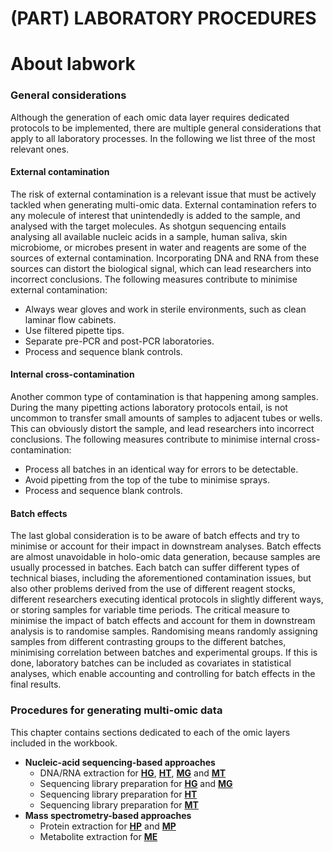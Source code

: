 # (PART) LABORATORY PROCEDURES {-}
# About labwork {#about-labwork}

### General considerations {-}

Although the generation of each omic data layer requires dedicated protocols to be implemented, there are multiple general considerations that apply to all laboratory processes. In the following we list three of the most relevant ones.

#### External contamination {-}

The risk of external contamination is a relevant issue that must be actively tackled when generating multi-omic data. External contamination refers to any molecule of interest that unintendedly is added to the sample, and analysed with the target molecules. As shotgun sequencing entails analysing all available nucleic acids in a sample, human saliva, skin microbiome, or microbes present in water and reagents are some of the sources of external contamination. Incorporating DNA and RNA from these sources can distort the biological signal, which can lead researchers into incorrect conclusions. The following measures contribute to minimise external contamination:

* Always wear gloves and work in sterile environments, such as clean laminar flow cabinets.
* Use filtered pipette tips.
* Separate pre-PCR and post-PCR laboratories.
* Process and sequence blank controls.

#### Internal cross-contamination {-}

Another common type of contamination is that happening among samples. During the many pipetting actions laboratory protocols entail, is not uncommon to transfer small amounts of samples to adjacent tubes or wells. This can obviously distort the sample, and lead researchers into incorrect conclusions. The following measures contribute to minimise internal cross-contamination:

* Process all batches in an identical way for errors to be detectable.
* Avoid pipetting from the top of the tube to minimise sprays.
* Process and sequence blank controls.

#### Batch effects {-}

The last global consideration is to be aware of batch effects and try to minimise or account for their impact in downstream analyses. Batch effects are almost unavoidable in holo-omic data generation, because samples are usually processed in batches. Each batch can suffer different types of technical biases, including the aforementioned contamination issues, but also other problems derived from the use of different reagent stocks, different researchers executing identical protocols in slightly different ways, or storing samples for variable time periods. The critical measure to minimise the impact of batch effects and account for them in downstream analysis is to randomise samples. Randomising means randomly assigning samples from different contrasting groups to the different batches, minimising correlation between batches and experimental groups. If this is done, laboratory batches can be included as covariates in statistical analyses, which enable accounting and controlling for batch effects in the final results.

### Procedures for generating multi-omic data {#laboratory-procedures}

This chapter contains sections dedicated to each of the omic layers included in the workbook.

* **Nucleic-acid sequencing-based approaches**
    * DNA/RNA extraction for **[HG](#host-genomics)**, **[HT](#host-transcriptomics)**, **[MG](#microbial-metagenomics)** and **[MT](#microbial-metatranscriptomics)**
    * Sequencing library preparation for **[HG](#host-genomics)** and **[MG](#microbial-metagenomics)**
    * Sequencing library preparation for **[HT](#host-transcriptomics)**
    * Sequencing library preparation for **[MT](#microbial-metatranscriptomics)**
* **Mass spectrometry-based approaches**
    * Protein extraction for **[HP](#host-proteomics)** and **[MP](#microbial-metaproteomics)**
    * Metabolite extraction for **[ME](#meta-metabolomics)**
